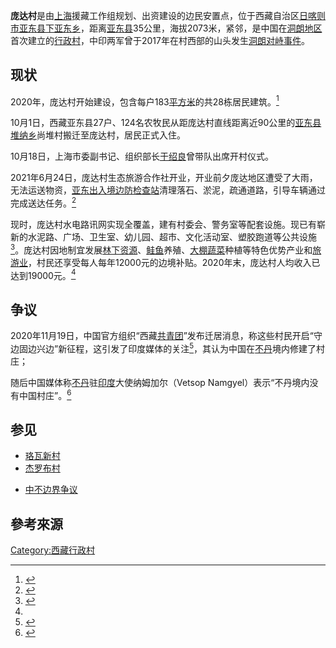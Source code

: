 {{OSM Location map|caption=<center>庞达村</center>|mark-coord4={{coord|27.4748|89.0236}}|width=500|zoom=10|height=800|float=right|mark4=Red pog.svg|label-size4=10|mark-title4=Chamapu 查马普地区|mark-size4=6|mark-description4=China-Bhutan Disputed Area 中不争议地区
<!-- Chamapu 查马普地区 -->|label4=Chamapu 查马普地区|label-pos1=right|label-pos4=right|label-color4=hard red|mark5=Red pog.svg|label-size5=10|mark-title5=Lulin 鲁林地区|mark-size5=6|mark-description5=China-Bhutan Disputed Area 中不争议地区
<!-- Lulin 鲁林地区 -->|mark-coord5={{coord|27.3834|89.0648}}|label5=Lulin 鲁林地区|label-pos5=right|label-color1=hard red|label-size1=15|mark3=Red pog.svg|mark-size2=6|label-size3=10|mark-title3=Doklam 洞朗地区|mark-size3=6|mark-description3=China-Bhutan Disputed Area 中不争议地区
<!-- Doklam 洞朗地区 -->|mark-coord3={{coord|27.2838000|88.9867000}}|label3=Doklam 洞朗地区|label-pos3=right|label-color3=hard red|mark2=Green pog.svg|mark-title2=China-India Face off point 中印对峙点|mark-description2=Face off point 对峙点|label1=Pangda 庞达村|mark-coord2={{coord|27.2946|88.9131}}|label2=China-India Face off point 中印对峙点|label-pos2=left|coord={{coord|27.2963| 88.9601}}   <!-- Map center -->|label-color2=green|mark1=Red pog.svg|mark-title1=Pangda 庞达村|mark-size1=8|mark-description1=Chinese-administered village 中国行政村
<!-- Pangda 庞达村 -->|mark-coord1={{coord|27.3074067|89.0075784}}|label-color5=hard red|label-size2=10}}'''庞达村'''是由[[上海市|上海]]援藏工作组规划、出资建设的边民安置点，位于西藏自治区[[日喀则市|日喀则市]][[亚东县|亚东县]][[下亚东乡|下亚东乡]]，距离[[亚东县|亚东县]]35公里，海拔2073米，紧邻'''{{link-en|Torsa|Torsa River|卓木麻曲}}'''，是中国在[[洞朗|洞朗地区]]首次建立的[[行政村|行政村]]，中印两军曾于2017年在村西部的山头发生[[2017年中印军队洞朗对峙事件|洞朗对峙事件]]。

== 现状 ==
2020年，庞达村开始建设，包含每户183[[平方米|平方米]]的共28栋居民建筑。<ref name=":0">{{Cite web|title=气坏印媒！西藏边境村村民爱国意识强烈，与解放军携手护疆|url=https://baijiahao.baidu.com/s?id=1714102075514784565&wfr=spider&for=pc|access-date=2021-10-22|work=baijiahao.baidu.com|archive-date=2021-10-26|archive-url=https://web.archive.org/web/20211026055430/https://baijiahao.baidu.com/s?id=1714102075514784565&wfr=spider&for=pc}}</ref>

10月1日，西藏亚东县27户、124名农牧民从距庞达村直线距离近90公里的[[亚东县|亚东县]][[堆纳乡|堆纳乡]]尚堆村搬迁至庞达村，居民正式入住。

10月18日，上海市委副书记、组织部长[[于绍良|于绍良]]曾带队出席开村仪式。

2021年6月24日，庞达村生态旅游合作社开业，开业前夕庞达地区遭受了大雨，无法运送物资，[[亚东出入境边防检查站|亚东出入境边防检查站]]清理落石、淤泥，疏通道路，引导车辆通过完成送达任务。<ref>{{Cite web|title=这样的警民鱼水情，有点甜|url=https://baijiahao.baidu.com/s?id=1703365353629644169&wfr=spider&for=pc|access-date=2021-09-12|work=baijiahao.baidu.com|archive-date=2021-09-12|archive-url=https://web.archive.org/web/20210912073622/https://baijiahao.baidu.com/s?id=1703365353629644169&wfr=spider&for=pc|dead-url=no}}</ref>

现时，庞达村水电路讯网实现全覆盖，建有村委会、警务室等配套设施。现已有崭新的水泥路、广场、卫生室、幼儿园、超市、文化活动室、塑胶跑道等公共设施<ref>{{Cite web|title=珠峰脚下铺展幸福画卷——“十三五”以来西藏日喀则市经济社会发展综述|url=http://www.tibet.cn/cn/fp/202011/t20201117_6897647.html|accessdate=|author=陈林 汪纯|date=2020-11-17|format=|publisher=|language=}}</ref>。庞达村因地制宜发展[[林下资源|林下资源]]、[[鮭魚|鲑鱼]]养殖、[[大棚蔬菜|大棚蔬菜]]种植等特色优势产业和[[旅游|旅游业]]，村民还享受每人每年12000元的边境补贴。2020年末，庞达村人均收入已达到19000元。<ref name=":0" />

== 争议 ==
2020年11月19日，中国官方组织“西藏[[中国共产主义青年团|共青团]]”发布迁居消息，称这些村民开启“守边固边兴边”新征程，这引发了印度媒体的关注<ref>{{Cite web|title=China Sets Up Village Within Bhutan, 9 Km From Doklam Face-Off Site|url=https://www.ndtv.com/world-news/china-sets-up-village-within-bhutan-9-km-from-doklam-face-off-site-2327563|accessdate=2020-11-27|work=NDTV.com|archive-date=2021-11-25|archive-url=https://web.archive.org/web/20211125044807/https://www.ndtv.com/world-news/china-sets-up-village-within-bhutan-9-km-from-doklam-face-off-site-2327563}}</ref>，其认为中国在[[不丹|不丹]]境内修建了村庄；

随后中国媒体称[[不丹|不丹]]驻[[印度|印度]]大使纳姆加尔（Vetsop Namgyel）表示“不丹境内没有中国村庄”。<ref>{{Cite web|title=印媒炒作“中国村庄建在不丹境内” 专家：人为制造“中不争议”|url=https://baijiahao.baidu.com/s?id=1684154376916607677&wfr=spider&for=pc|access-date=2021-09-12|work=baijiahao.baidu.com|archive-date=2021-09-12|archive-url=https://web.archive.org/web/20210912074622/https://baijiahao.baidu.com/s?id=1684154376916607677&wfr=spider&for=pc|dead-url=no}}</ref>

== 参见 ==

* [[珞瓦新村|珞瓦新村]]
*[[杰罗布村|杰罗布村]]

* [[中不边界争议|中不边界争议]]

== 參考來源 ==

[[Category:西藏行政村|Category:西藏行政村]]